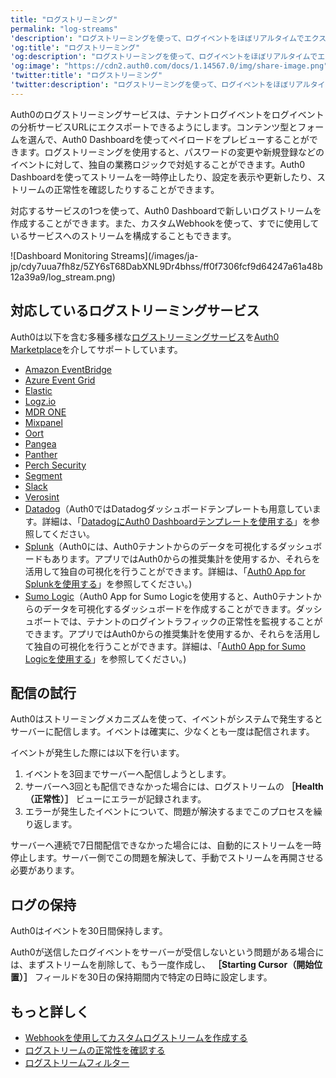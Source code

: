 ```yaml
---
title: "ログストリーミング"
permalink: "log-streams"
'description': "ログストリーミングを使って、ログイベントをほぼリアルタイムでエクスポートする方法について説明します。"
'og:title': "ログストリーミング"
'og:description': "ログストリーミングを使って、ログイベントをほぼリアルタイムでエクスポートする方法について説明します。"
'og:image': "https://cdn2.auth0.com/docs/1.14567.0/img/share-image.png"
'twitter:title': "ログストリーミング"
'twitter:description': "ログストリーミングを使って、ログイベントをほぼリアルタイムでエクスポートする方法について説明します。"
---
```


Auth0のログストリーミングサービスは、テナントログイベントをログイベントの分析サービスURLにエクスポートできるようにします。コンテンツ型とフォームを選んで、<Tooltip data-tooltip-id="react-containers-DefinitionTooltip-0" href="/ja-jp/glossary?term=auth0-dashboard" tip="Auth0 Dashboard: サービスを構成するためのAuth0の主製品。" cta="用語集の表示">Auth0 Dashboard</Tooltip>を使ってペイロードをプレビューすることができます。ログストリーミングを使用すると、パスワードの変更や新規登録などのイベントに対して、独自の業務ロジックで対処することができます。Auth0 Dashboardを使ってストリームを一時停止したり、設定を表示や更新したり、ストリームの正常性を確認したりすることができます。

対応するサービスの1つを使って、Auth0 Dashboardで新しいログストリームを作成することができます。また、カスタムWebhookを使って、すでに使用しているサービスへのストリームを構成することもできます。

<Frame>![Dashboard Monitoring Streams](/images/ja-jp/cdy7uua7fh8z/5ZY6sT68DabXNL9Dr4bhss/ff0f7306fcf9d64247a61a48b12a39a9/log_stream.png)</Frame>

## 対応しているログストリーミングサービス

Auth0は以下を含む多種多様な[ログストリーミングサービス](https://marketplace.auth0.com/features/log-streaming)を[Auth0 Marketplace](https://marketplace.auth0.com)を介してサポートしています。

* [Amazon EventBridge](https://marketplace.auth0.com/integrations/amazon-log-streaming)
* [Azure Event Grid](https://marketplace.auth0.com/integrations/azure-log-streaming)
* [Elastic](https://marketplace.auth0.com/integrations/elastic-security)
* [Logz.io](https://marketplace.auth0.com/integrations/logz-io)
* [MDR ONE](https://marketplace.auth0.com/integrations/mdr-one)
* [Mixpanel](https://marketplace.auth0.com/integrations/mixpanel-log-streaming)
* [Oort](https://marketplace.auth0.com/integrations/oort)
* [Pangea](https://marketplace.auth0.com/integrations/pangea-log-streaming)
* [Panther](https://marketplace.auth0.com/integrations/panther-log-stream)
* [Perch Security](https://marketplace.auth0.com/integrations/perch-security-log-streaming)
* [Segment](https://marketplace.auth0.com/integrations/segment-log-streaming)
* [Slack](https://marketplace.auth0.com/integrations/slack-log-streaming)
* [Verosint](https://marketplace.auth0.com/integrations/verosint-log-stream)
* [Datadog](https://marketplace.auth0.com/integrations/datadog-log-streaming)（Auth0ではDatadogダッシュボードテンプレートも用意しています。詳細は、「[DatadogにAuth0 Dashboardテンプレートを使用する](/ja-jp/customize/log-streams/datadog-dashboard-templates)」を参照してください。
* [Splunk](https://marketplace.auth0.com/integrations/splunk-log-streaming)（Auth0には、Auth0テナントからのデータを可視化するダッシュボードもあります。アプリではAuth0からの推奨集計を使用するか、それらを活用して独自の可視化を行うことができます。詳細は、「[Auth0 App for Splunkを使用する](/ja-jp/customize/log-streams/splunk-dashboard)」を参照してください。)
* [Sumo Logic](https://marketplace.auth0.com/integrations/sumo-logic-log-streaming)（Auth0 App for Sumo Logicを使用すると、Auth0テナントからのデータを可視化するダッシュボードを作成することができます。ダッシュボートでは、テナントのログイントラフィックの正常性を監視することができます。アプリではAuth0からの推奨集計を使用するか、それらを活用して独自の可視化を行うことができます。詳細は、「[Auth0 App for Sumo Logicを使用する](/ja-jp/customize/log-streams/sumo-logic-dashboard)」を参照してください。)

## 配信の試行

Auth0はストリーミングメカニズムを使って、イベントがシステムで発生するとサーバーに配信します。イベントは確実に、少なくとも一度は配信されます。

イベントが発生した際には以下を行います。

1. イベントを3回までサーバーへ配信しようとします。
2. サーバーへ3回とも配信できなかった場合には、ログストリームの **［Health（正常性）］** ビューにエラーが記録されます。
3. エラーが発生したイベントについて、問題が解決するまでこのプロセスを繰り返します。

サーバーへ連続で7日間配信できなかった場合には、自動的にストリームを一時停止します。サーバー側でこの問題を解決して、手動でストリームを再開させる必要があります。

## ログの保持

Auth0はイベントを30日間保持します。

Auth0が送信したログイベントをサーバーが受信しないという問題がある場合には、まずストリームを削除して、もう一度作成し、 **［Starting Cursor（開始位置）］** フィールドを30日の保持期間内で特定の日時に設定します。

## もっと詳しく

* [Webhookを使用してカスタムログストリームを作成する](/ja-jp/customize/log-streams/custom-log-streams)
* [ログストリームの正常性を確認する](/ja-jp/customize/log-streams/check-log-stream-health)
* [ログストリームフィルター](/ja-jp/customize/log-streams/event-filters)